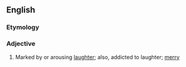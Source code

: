 ==English==

===Etymology===
{{suffix|laugh|some|lang=en}}

===Adjective===
{{en-adj}}

# {{lb|en|rare}} Marked by or arousing [[laughter]]; also, addicted to laughter; [[merry]]